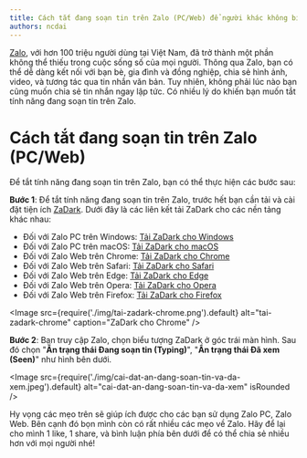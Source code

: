 ```yaml
---
title: Cách tắt đang soạn tin trên Zalo (PC/Web) để người khác không biết bạn đang online và soạn tin
authors: ncdai
---
```


[Zalo](https://zalo.me), với hơn 100 triệu người dùng tại Việt Nam, đã trở thành một phần không thể thiếu trong cuộc sống số của mọi người. Thông qua Zalo, bạn có thể dễ dàng kết nối với bạn bè, gia đình và đồng nghiệp, chia sẻ hình ảnh, video, và tương tác qua tin nhắn văn bản. Tuy nhiên, không phải lúc nào bạn cũng muốn chia sẻ tin nhắn ngay lập tức. Có nhiều lý do khiến bạn muốn tắt tính năng đang soạn tin trên Zalo.

# Cách tắt đang soạn tin trên Zalo (PC/Web)

Để tắt tính năng đang soạn tin trên Zalo, bạn có thể thực hiện các bước sau:

**Bước 1**: Để tắt tính năng đang soạn tin trên Zalo, trước hết bạn cần tải và cài đặt tiện ích [ZaDark](https://zadark.com). Dưới đây là các liên kết tải ZaDark cho các nền tảng khác nhau:

- Đối với Zalo PC trên Windows: [Tải ZaDark cho Windows](https://go.quaric.com/zadark-win)
- Đối với Zalo PC trên macOS: [Tải ZaDark cho macOS](https://go.quaric.com/zadark-mac)
- Đối với Zalo Web trên Chrome: [Tải ZaDark cho Chrome](https://go.quaric.com/zadark-chrome)
- Đối với Zalo Web trên Safari: [Tải ZaDark cho Safari](https://go.quaric.com/zadark-safari)
- Đối với Zalo Web trên Edge: [Tải ZaDark cho Edge](https://go.quaric.com/zadark-edge)
- Đối với Zalo Web trên Opera: [Tải ZaDark cho Opera](https://go.quaric.com/zadark-opera)
- Đối với Zalo Web trên Firefox: [Tải ZaDark cho Firefox](https://go.quaric.com/zadark-firefox)

<Image
  src={require('./img/tai-zadark-chrome.png').default}
  alt="tai-zadark-chrome"
  caption="ZaDark cho Chrome"
/>

**Bước 2**: Bạn truy cập Zalo, chọn biểu tượng ZaDark ở góc trái màn hình. Sau đó chọn "**Ẩn trạng thái Đang soạn tin (Typing)**", "**Ẩn trạng thái Đã xem (Seen)**" như hình bên dưới.

<Image
  src={require('./img/cai-dat-an-dang-soan-tin-va-da-xem.jpeg').default}
  alt="cai-dat-an-dang-soan-tin-va-da-xem"
  isRounded
/>

Hy vọng các mẹo trên sẽ giúp ích được cho các bạn sử dụng Zalo PC, Zalo Web. Bên cạnh đó bọn mình còn có rất nhiều các mẹo về Zalo. Hãy để lại cho mình 1 like, 1 share, và bình luận phía bên dưới để có thể chia sẻ nhiều hơn với mọi người nhé!
